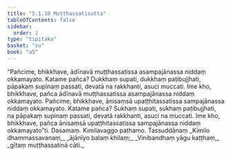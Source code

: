 ```yaml
---
title: "5.1.10 Muṭṭhassatisutta"
tableOfContents: false
sidebar:
  order: 2
type: "tipitaka"
basket: "su"
book: "a5"
---
```



<DynamicBreadcrumb />

<Division number="210" book="a5">

<Paragraph number="1215" book="a5">
“Pañcime, bhikkhave, ādīnavā muṭṭhassatissa asampajānassa niddaṃ okkamayato. Katame pañca? Dukkhaṃ supati, dukkhaṃ paṭibujjhati, pāpakaṃ supinaṃ passati, devatā na rakkhanti, asuci muccati. Ime kho, bhikkhave, pañca ādīnavā muṭṭhassatissa asampajānassa niddaṃ okkamayato.
</Paragraph>

<Paragraph number="1216" book="a5">
Pañcime, bhikkhave, ānisaṃsā upaṭṭhitassatissa sampajānassa niddaṃ okkamayato. Katame pañca? Sukhaṃ supati, sukhaṃ paṭibujjhati, na pāpakaṃ supinaṃ passati, devatā rakkhanti, asuci na muccati. Ime kho, bhikkhave, pañca ānisaṃsā upaṭṭhitassatissa sampajānassa niddaṃ okkamayato”ti.

</Paragraph>
</Division>

<Paragraph number="1217" type="center" book="a5">
Dasamaṃ.



</Paragraph>

<Paragraph number="1218" type="center" book="a5">
Kimilavaggo paṭhamo.



</Paragraph>

<Paragraph number="1219" type="center" book="a5">
Tassuddānaṃ


</Paragraph>

<Paragraph number="1220" type="verses" book="a5">
_Kimilo dhammassavanaṃ,_  
_ājānīyo balaṃ khilaṃ;_  
_Vinibandhaṃ yāgu kaṭṭhaṃ,_  
_gītaṃ muṭṭhassatinā cāti._
</Paragraph>